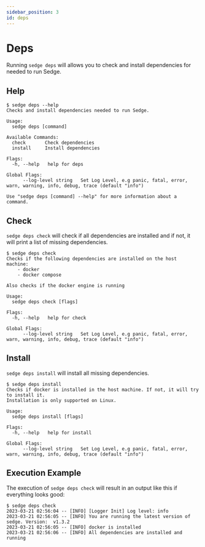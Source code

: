 ```yaml
---
sidebar_position: 3
id: deps
---
```


# Deps

Running `sedge deps` will allows you to check and install dependencies for needed to run Sedge.

## Help

```
$ sedge deps --help
Checks and install dependencies needed to run Sedge.

Usage:
  sedge deps [command]

Available Commands:
  check       Check dependencies
  install     Install dependencies

Flags:
  -h, --help   help for deps

Global Flags:
      --log-level string   Set Log Level, e.g panic, fatal, error, warn, warning, info, debug, trace (default "info")

Use "sedge deps [command] --help" for more information about a command.
```

## Check
`sedge deps check` will check if all dependencies are installed and if not, it will print a list of missing dependencies.
```
$ sedge deps check
Checks if the following dependencies are installed on the host machine:
	- docker
	- docker compose

Also checks if the docker engine is running

Usage:
  sedge deps check [flags]

Flags:
  -h, --help   help for check

Global Flags:
      --log-level string   Set Log Level, e.g panic, fatal, error, warn, warning, info, debug, trace (default "info")
```

## Install

`sedge deps install` will install all missing dependencies.

```
$ sedge deps install
Checks if docker is installed in the host machine. If not, it will try to install it.
Installation is only supported on Linux.

Usage:
  sedge deps install [flags]

Flags:
  -h, --help   help for install

Global Flags:
      --log-level string   Set Log Level, e.g panic, fatal, error, warn, warning, info, debug, trace (default "info")
```

## Execution Example

The execution of `sedge deps check` will result in an output like this if everything looks good:

```
$ sedge deps check
2023-03-21 02:56:04 -- [INFO] [Logger Init] Log level: info
2023-03-21 02:56:05 -- [INFO] You are running the latest version of sedge. Version:  v1.3.2
2023-03-21 02:56:05 -- [INFO] docker is installed
2023-03-21 02:56:06 -- [INFO] All dependencies are installed and running
```

